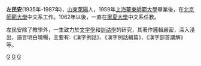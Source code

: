 {{unreferenced|time=2010-11-15T04:05:29+00:00}}
'''左民安'''(1935年-1987年)，[[山東|山東]][[萊陽|萊陽]]人，1959年[[上海|上海]][[華東師範大學|華東師範大學]]畢業後，在[[北京師範大學|北京師範大學]]中文系工作。1962年以後，一直在[[寧夏大學|寧夏大學]]中文系任教。

左民安除了教學外，一生致力於[[文字學|文字學]]和[[訓詁學|訓詁學]]的研究，其著作邏輯嚴密，深入淺出，語言明白曉暢，主要有:《漢字例話》、《漢字例話續篇》、《漢字部首講解》等。

[[category:1935年出生|G]]
[[category:1987年逝世|G]]
[[category:莱阳人|G]]